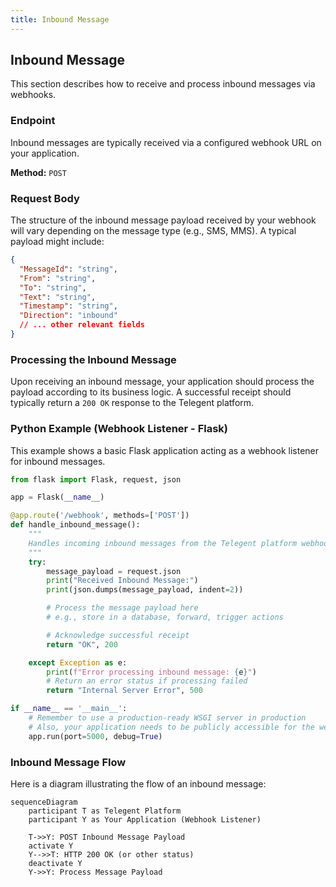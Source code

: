 ```yaml
---
title: Inbound Message
---
```


## Inbound Message

This section describes how to receive and process inbound messages via webhooks.

### Endpoint

Inbound messages are typically received via a configured webhook URL on your application.

**Method:** `POST`

### Request Body

The structure of the inbound message payload received by your webhook will vary depending on the message type (e.g., SMS, MMS). A typical payload might include:

```json
{
  "MessageId": "string",
  "From": "string",
  "To": "string",
  "Text": "string",
  "Timestamp": "string",
  "Direction": "inbound"
  // ... other relevant fields
}
```

### Processing the Inbound Message

Upon receiving an inbound message, your application should process the payload according to its business logic. A successful receipt should typically return a `200 OK` response to the Telegent platform.

### Python Example (Webhook Listener - Flask)

This example shows a basic Flask application acting as a webhook listener for inbound messages.

```python
from flask import Flask, request, json

app = Flask(__name__)

@app.route('/webhook', methods=['POST'])
def handle_inbound_message():
    """
    Handles incoming inbound messages from the Telegent platform webhook.
    """
    try:
        message_payload = request.json
        print("Received Inbound Message:")
        print(json.dumps(message_payload, indent=2))

        # Process the message payload here
        # e.g., store in a database, forward, trigger actions

        # Acknowledge successful receipt
        return "OK", 200

    except Exception as e:
        print(f"Error processing inbound message: {e}")
        # Return an error status if processing failed
        return "Internal Server Error", 500

if __name__ == '__main__':
    # Remember to use a production-ready WSGI server in production
    # Also, your application needs to be publicly accessible for the webhook to reach it
    app.run(port=5000, debug=True)
```

### Inbound Message Flow

Here is a diagram illustrating the flow of an inbound message:

```mermaid
sequenceDiagram
    participant T as Telegent Platform
    participant Y as Your Application (Webhook Listener)

    T->>Y: POST Inbound Message Payload
    activate Y
    Y-->>T: HTTP 200 OK (or other status)
    deactivate Y
    Y->>Y: Process Message Payload
``` 